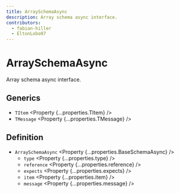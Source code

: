 ```yaml
---
title: ArraySchemaAsync
description: Array schema async interface.
contributors:
  - fabian-hiller
  - EltonLobo07
---
```



# ArraySchemaAsync

Array schema async interface.

## Generics

- `TItem` <Property {...properties.TItem} />
- `TMessage` <Property {...properties.TMessage} />

## Definition

- `ArraySchemaAsync` <Property {...properties.BaseSchemaAsync} />
  - `type` <Property {...properties.type} />
  - `reference` <Property {...properties.reference} />
  - `expects` <Property {...properties.expects} />
  - `item` <Property {...properties.item} />
  - `message` <Property {...properties.message} />
